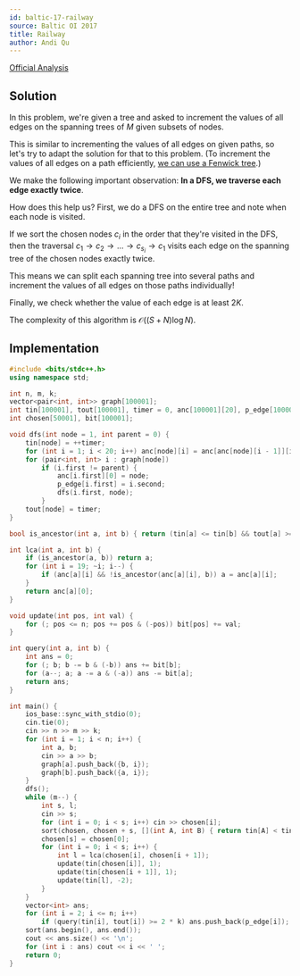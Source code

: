 ```yaml
---
id: baltic-17-railway
source: Baltic OI 2017
title: Railway
author: Andi Qu
---
```


[Official Analysis](https://boi.cses.fi/files/boi2017_solutions.zip)

## Solution

In this problem, we're given a tree and asked to increment the values of all
edges on the spanning trees of $M$ given subsets of nodes.

This is similar to incrementing the values of all edges on given paths, so let's
try to adapt the solution for that to this problem. (To increment the values of
all edges on a path efficiently,
[we can use a Fenwick tree](https://codeforces.com/blog/entry/78564).)

We make the following important observation: **In a DFS, we traverse each edge
exactly twice**.

How does this help us? First, we do a DFS on the entire tree and note when each
node is visited.

If we sort the chosen nodes $c_i$ in the order that they're visited in the DFS,
then the traversal
$c_1 \rightarrow c_2 \rightarrow \dots \rightarrow c_{s_i} \rightarrow c_1$
visits each edge on the spanning tree of the chosen nodes exactly twice.

This means we can split each spanning tree into several paths and increment the
values of all edges on those paths individually!

Finally, we check whether the value of each edge is at least $2K$.

The complexity of this algorithm is $\mathcal{O}((S + N) \log N)$.

## Implementation

```cpp
#include <bits/stdc++.h>
using namespace std;

int n, m, k;
vector<pair<int, int>> graph[100001];
int tin[100001], tout[100001], timer = 0, anc[100001][20], p_edge[100001];
int chosen[50001], bit[100001];

void dfs(int node = 1, int parent = 0) {
	tin[node] = ++timer;
	for (int i = 1; i < 20; i++) anc[node][i] = anc[anc[node][i - 1]][i - 1];
	for (pair<int, int> i : graph[node])
		if (i.first != parent) {
			anc[i.first][0] = node;
			p_edge[i.first] = i.second;
			dfs(i.first, node);
		}
	tout[node] = timer;
}

bool is_ancestor(int a, int b) { return (tin[a] <= tin[b] && tout[a] >= tout[b]); }

int lca(int a, int b) {
	if (is_ancestor(a, b)) return a;
	for (int i = 19; ~i; i--) {
		if (anc[a][i] && !is_ancestor(anc[a][i], b)) a = anc[a][i];
	}
	return anc[a][0];
}

void update(int pos, int val) {
	for (; pos <= n; pos += pos & (-pos)) bit[pos] += val;
}

int query(int a, int b) {
	int ans = 0;
	for (; b; b -= b & (-b)) ans += bit[b];
	for (a--; a; a -= a & (-a)) ans -= bit[a];
	return ans;
}

int main() {
	ios_base::sync_with_stdio(0);
	cin.tie(0);
	cin >> n >> m >> k;
	for (int i = 1; i < n; i++) {
		int a, b;
		cin >> a >> b;
		graph[a].push_back({b, i});
		graph[b].push_back({a, i});
	}
	dfs();
	while (m--) {
		int s, l;
		cin >> s;
		for (int i = 0; i < s; i++) cin >> chosen[i];
		sort(chosen, chosen + s, [](int A, int B) { return tin[A] < tin[B]; });
		chosen[s] = chosen[0];
		for (int i = 0; i < s; i++) {
			int l = lca(chosen[i], chosen[i + 1]);
			update(tin[chosen[i]], 1);
			update(tin[chosen[i + 1]], 1);
			update(tin[l], -2);
		}
	}
	vector<int> ans;
	for (int i = 2; i <= n; i++)
		if (query(tin[i], tout[i]) >= 2 * k) ans.push_back(p_edge[i]);
	sort(ans.begin(), ans.end());
	cout << ans.size() << '\n';
	for (int i : ans) cout << i << ' ';
	return 0;
}
```
